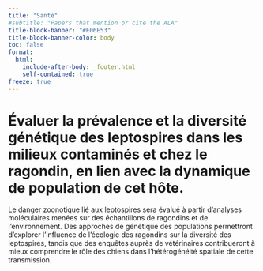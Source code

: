 ```yaml
---
title: "Santé"
#subtitle: "Papers that mention or cite the ALA"
title-block-banner: "#E06E53"
title-block-banner-color: body
toc: false
format: 
  html: 
    include-after-body: _footer.html
    self-contained: true
freeze: true
---
```


# Évaluer la prévalence et la diversité génétique des leptospires dans les milieux contaminés et chez le ragondin, en lien avec la dynamique de population de cet hôte.

Le danger zoonotique lié aux leptospires sera évalué à partir d’analyses moléculaires menées sur des échantillons de ragondins et de l’environnement. Des approches de génétique des populations permettront d’explorer l’influence de l’écologie des ragondins sur la diversité des leptospires, tandis que des enquêtes auprès de vétérinaires contribueront à mieux comprendre le rôle des chiens dans l’hétérogénéité spatiale de cette transmission.